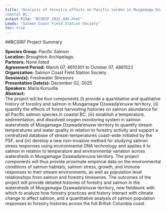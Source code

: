 ```yaml
---
title: "Analysis of forestry effects on Pacific salmon in Musgamagw Dzawada’enuxw territory and across
coastal BC."
output-file: "BCSRIF_2022_449.html"
Leads: "Salmon Coast Field Station Society"
toc: true
---
```


##BCSRIF Project Summary

**Species Group:** Pacific Salmon  
**Location:** Broughton Archipelago.  
**Partners:** None listed  
**Agreement Period:** March 07, 4610301 to October 07, 4861522  
**Organization:** Salmon Coast Field Station Society  
**Session(s):** Freshwater Stressors  
**Presentation Date(s):** December 02, 2025  
**Speakers:** Maria Kuruvilla  
**Abstract:**  
The project will be four components (i) provide a quantitative and qualitative history of forestry and salmon in Musgamagw Dzawada’enuxw territory, (ii) quantify the effects of forest harvesting histories on salmon abundance for all Pacific salmon species in coastal BC, (iii) establish a temperature, sedimentation, and dissolved oxygen monitoring system in salmon watersheds of Musgamagw Dzawada’enuxw territory to quantify stream temperatures and water quality in relation to forestry activity and support a centralized database of stream temperatures coast-wide initiated by the PSF, and (iv) develop a new non-invasive method for studying salmon stress responses using environmental DNA technology and applies it to salmon in relation to temperature and environmental variation across watersheds in Musgamagw Dzawada’enuxw territory. The project components will thus provide proximate empirical data on the environmental conditions of salmon habitats, salmon stress, growth, and immune responses to their stream environments, as well as population level relationships from salmon and forestry timeseries. The outcomes of the project will provide detailed histories of forestry and salmon in the watersheds of Musgamagw Dzawada’enuxw territory, new fieldwork with which to analyze how forestry practices and history interact with climate change to affect salmon, and a quantitative analysis of salmon population responses to forestry histories across the full British Columbia coast.   

